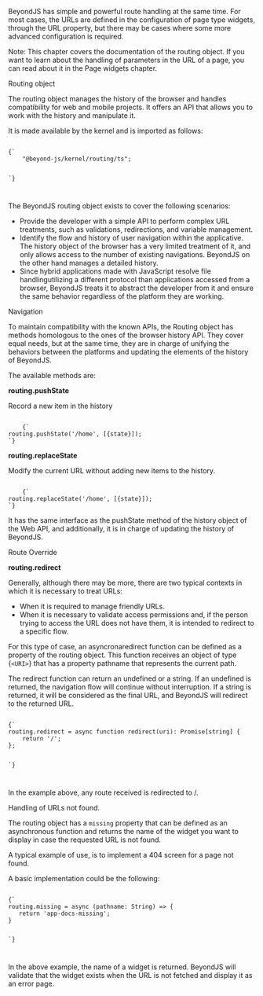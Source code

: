 
<Title>Routing</Title>

BeyondJS has simple and powerful route handling at the same time. For most cases, the URLs are defined in the configuration of page type widgets, through the URL property, but there may be cases where some more advanced configuration is required.

Note: This chapter covers the documentation of the routing object. If you want to learn about the handling of parameters in the URL of a page, you can read about it in the <Link to="/docs/widgets/page">Page widgets chapter.</Link>

<Subtitle>Routing object</Subtitle>

The routing object manages the history of the browser and handles compatibility for web and mobile projects. It offers an API that allows you to work with the history and manipulate it.

It is made available by the kernel and is imported as follows:

<Code>
{`
    "@beyond-js/kernel/routing/ts";

`}

</Code>

The BeyondJS routing object exists to cover the following scenarios:

-   Provide the developer with a simple API to perform complex URL treatments, such as validations, redirections, and variable management.
-   Identify the flow and history of user navigation within the applicative. The history object of the browser has a very limited treatment of it, and only allows access to the number of existing navigations. BeyondJS on the other hand manages a detailed history.
-   Since hybrid applications made with JavaScript resolve file handlingutilizing a different protocol than applications accessed from a browser, BeyondJS treats it to abstract the developer from it and ensure the same behavior regardless of the platform they are working.

<Subtitle>Navigation</Subtitle>

To maintain compatibility with the known APIs, the Routing object has methods homologous to the ones of the browser history API. They cover equal needs, but at the same time, they are in charge of unifying the behaviors between the platforms and updating the elements of the history of BeyondJS.

The available methods are:

**routing.pushState**

Record a new item in the history

<Code>
    {`
routing.pushState('/home', [{state}]);
`}
</Code>

**routing.replaceState**

Modify the current URL without adding new items to the history.

<Code>
    {`
routing.replaceState('/home', [{state}]);
`}
</Code>

It has the same interface as the pushState method of the history object of the Web API, and additionally, it is in charge of updating the history of BeyondJS.

<Subtitle>Route Override</Subtitle>

**routing.redirect**

Generally, although there may be more, there are two typical contexts in which it is necessary to treat URLs:

-   When it is required to manage friendly URLs.
-   When it is necessary to validate access permissions and, if the person trying to access the URL does not have them, it is intended to redirect to a specific flow.

For this type of case, an asyncronaredirect function can be defined as a property of the routing object. This function receives an object of type <Link to="/api/uri">{`<URI>`}</Link> that has a property pathname that represents the current path.

The redirect function can return an undefined or a string. If an undefined is returned, the navigation flow will continue without interruption. If a string is returned, it will be considered as the final URL, and BeyondJS will redirect to the returned URL.

<Code>
{`
routing.redirect = async function redirect(uri): Promise[string] {
	return '/';
};

`}

</Code>

In the example above, any route received is redirected to /.

<Subtitle>Handling of URLs not found.</Subtitle>

The routing object has a `missing` property that can be defined as an asynchronous function and returns the name of the widget you want to display in case the requested URL is not found.

A typical example of use, is to implement a 404 screen for a page not found.

A basic implementation could be the following:

<Code>
{`
routing.missing = async (pathname: String) => {
   return 'app-docs-missing';
}

`}

</Code>

In the above example, the name of a widget is returned. BeyondJS will validate that the widget exists when the URL is not fetched and display it as an error page.
